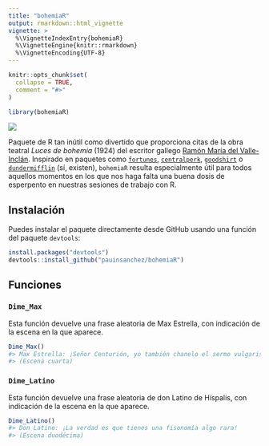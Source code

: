 ```yaml
---
title: "bohemiaR"
output: rmarkdown::html_vignette
vignette: >
  %\VignetteIndexEntry{bohemiaR}
  %\VignetteEngine{knitr::rmarkdown}
  %\VignetteEncoding{UTF-8}
---
```


```r
knitr::opts_chunk$set(
  collapse = TRUE,
  comment = "#>"
)
```

```r
library(bohemiaR)
```

[![](https://www.repostatus.org/badges/latest/wip.svg)](https://www.repostatus.org/#wip)

Paquete de R tan inútil como divertido que proporciona citas de la obra teatral *Luces de bohemia* (1924) del escritor gallego [Ramón María del Valle-Inclán](https://es.wikipedia.org/wiki/Ram%C3%B3n_Mar%C3%ADa_del_Valle-Incl%C3%A1n). Inspirado en paquetes como [`fortunes`](https://cran.r-project.org/web/packages/fortunes/index.html), [`centralperk`](https://github.com/Ryo-N7/centralperk), [`goodshirt`](https://github.com/adam-gruer/goodshirt) o [`dundermifflin`](https://github.com/tbradley1013/dundermifflin) (sí, existen), `bohemiaR` resulta especialmente útil para todos aquellos momentos en los que nos haga falta una buena dosis de esperpento en nuestras sesiones de trabajo con R.

## Instalación

Puedes instalar el paquete directamente desde GitHub usando una función del paquete `devtools`:

``` r
install.packages("devtools")
devtools::install_github("pauinsanchez/bohemiaR")
```

## Funciones

### `Dime_Max`

Esta función devuelve una frase aleatoria de Max Estrella, con indicación de la escena en la que aparece.

``` r
Dime_Max()
#> Max Estrella: ¡Señor Centurión, yo también chanelo el sermo vulgaris!
#> (Escena cuarta)
```

### `Dime_Latino`

Esta función devuelve una frase aleatoria de don Latino de Híspalis, con indicación de la escena en la que aparece.

``` r
Dime_Latino()
#> Don Latino: ¡La verdad es que tienes una fisonomía algo rara!
#> (Escena duodécima)
```
